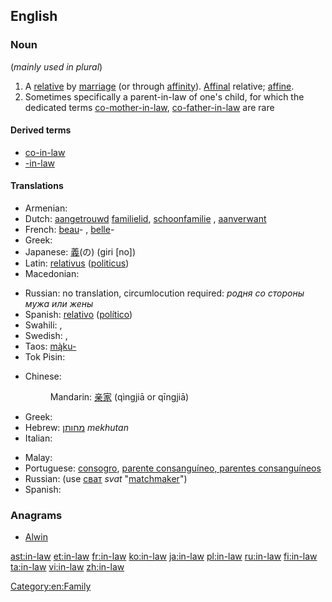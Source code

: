 {{also|-in-law}}
==English==

===Noun===
{{en-noun|head=[[in]]-[[law]]}}  (''mainly used in plural'')

# A [[relative]] by [[marriage]] (or through [[affinity]]). [[affinal|Affinal]] relative; [[affine]].
# Sometimes specifically a parent-in-law of one's child, for which the dedicated terms [[co-mother-in-law]], [[co-father-in-law]] are rare

====Derived terms====
* [[co-in-law]]
* [[-in-law]]

====Translations====
{{trans-top|relative by marriage}}
* Armenian: {{t|hy|խնամի|sc=Armn}}
* Dutch: [[aangetrouwd]] [[familielid]], [[schoonfamilie]] {{g|p}}, [[aanverwant]]
* French: [[beau]]- {{g|m}}, [[belle]]- {{g|f}}
* Greek: {{qualifier|plural}} {{t+|el|πεθερικά|n-p|tr=petheriká}}
* Japanese: [[義]](の) (giri [no])
* Latin: [[relativus]] ([[politicus]]) {{g|m}}
* Macedonian: {{t|mk|сват|m|tr=svat}}
{{trans-mid}}
* Russian: no translation, circumlocution required: ''родня сo стороны мужа или жены''
* Spanish: [[relativo]] ([[político]]) {{g|m}}
* Swahili: {{t+|sw|shemeji}}, {{t+|sw|mkwe}}
* Swedish: {{t|sv|släkting genom giftermål}}, {{t|sv|ingift}}
* Taos: [[mą̀ku-]]
* Tok Pisin: {{t|tpi|tambu}}
{{trans-bottom}}

{{trans-top|parent-in-law of one's child}}
* Chinese:
*: Mandarin: [[亲家]] (qìngjiā or qīngjiā) {{g|p}}
* Greek: {{t+|el|συμπέθερος|m|tr=sympétheros|sc=Grek}}
* Hebrew: [[מחותן]] ''mekhutan''
* Italian: {{t|it|consuocero}}
{{trans-mid}}
* Malay: {{t|ms|besan}}
* Portuguese: [[consogro]], [[parente consanguíneo, parentes consanguíneos]]
* Russian: (use [[сват]] ''svat'' "[[matchmaker]]")
* Spanish: {{t+|es|consuegro}}
{{trans-bottom}}

===Anagrams===
* [[Alwin#English|Alwin]]

[[Category:en:Family]]

[[ast:in-law]]
[[et:in-law]]
[[fr:in-law]]
[[ko:in-law]]
[[ja:in-law]]
[[pl:in-law]]
[[ru:in-law]]
[[fi:in-law]]
[[ta:in-law]]
[[vi:in-law]]
[[zh:in-law]]